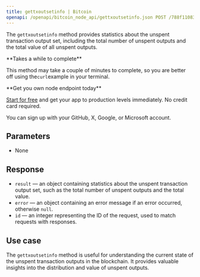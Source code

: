 ---
title: gettxoutsetinfo | Bitcoin
openapi: /openapi/bitcoin_node_api/gettxoutsetinfo.json POST /788f110831fe13808302bd79796d55e8
---

The `gettxoutsetinfo` method provides statistics about the unspent transaction output set, including the total number of unspent outputs and the total value of all unspent outputs.

<Note>
**Takes a while to complete**

This method may take a couple of minutes to complete, so you are better off using the`curl`example in your terminal.
</Note>

<Check>
**Get you own node endpoint today**

[Start for free](https://console.chainstack.com/) and get your app to production levels immediately. No credit card required.

You can sign up with your GitHub, X, Google, or Microsoft account.
</Check>


## Parameters

* None

## Response

* `result` — an object containing statistics about the unspent transaction output set, such as the total number of unspent outputs and the total value.
* `error` — an object containing an error message if an error occurred, otherwise `null`.
* `id` — an integer representing the ID of the request, used to match requests with responses.

## Use case

The `gettxoutsetinfo` method is useful for understanding the current state of the unspent transaction outputs in the blockchain. It provides valuable insights into the distribution and value of unspent outputs.
